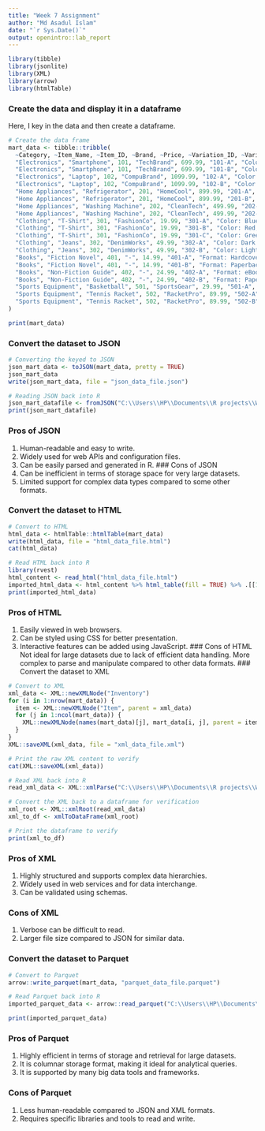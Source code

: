 ---
title: "Week 7 Assignment"
author: "Md Asadul Islam"
date: "`r Sys.Date()`"
output: openintro::lab_report
---

```{r load-packages, message=FALSE}
library(tibble)
library(jsonlite)
library(XML)
library(arrow)
library(htmlTable)
```

### Create the data and display it in a dataframe
Here, I key in the data and then create a dataframe.

```{r code-chunk-label for creating the data}
# Create the data frame
mart_data <- tibble::tribble(
  ~Category, ~Item_Name, ~Item_ID, ~Brand, ~Price, ~Variation_ID, ~Variation_Details,
  "Electronics", "Smartphone", 101, "TechBrand", 699.99, "101-A", "Color: Black, Storage: 64GB",
  "Electronics", "Smartphone", 101, "TechBrand", 699.99, "101-B", "Color: White, Storage: 128GB",
  "Electronics", "Laptop", 102, "CompuBrand", 1099.99, "102-A", "Color: Silver, Storage: 256GB",
  "Electronics", "Laptop", 102, "CompuBrand", 1099.99, "102-B", "Color: Space Gray, Storage: 512GB",
  "Home Appliances", "Refrigerator", 201, "HomeCool", 899.99, "201-A", "Color: Stainless Steel, Capacity: 20 cu ft",
  "Home Appliances", "Refrigerator", 201, "HomeCool", 899.99, "201-B", "Color: White, Capacity: 18 cu ft",
  "Home Appliances", "Washing Machine", 202, "CleanTech", 499.99, "202-A", "Type: Front Load, Capacity: 4.5 cu ft",
  "Home Appliances", "Washing Machine", 202, "CleanTech", 499.99, "202-B", "Type: Top Load, Capacity: 5.0 cu ft",
  "Clothing", "T-Shirt", 301, "FashionCo", 19.99, "301-A", "Color: Blue, Size: S",
  "Clothing", "T-Shirt", 301, "FashionCo", 19.99, "301-B", "Color: Red, Size: M",
  "Clothing", "T-Shirt", 301, "FashionCo", 19.99, "301-C", "Color: Green, Size: L",
  "Clothing", "Jeans", 302, "DenimWorks", 49.99, "302-A", "Color: Dark Blue, Size: 32",
  "Clothing", "Jeans", 302, "DenimWorks", 49.99, "302-B", "Color: Light Blue, Size: 34",
  "Books", "Fiction Novel", 401, "-", 14.99, "401-A", "Format: Hardcover, Language: English",
  "Books", "Fiction Novel", 401, "-", 14.99, "401-B", "Format: Paperback, Language: Spanish",
  "Books", "Non-Fiction Guide", 402, "-", 24.99, "402-A", "Format: eBook, Language: English",
  "Books", "Non-Fiction Guide", 402, "-", 24.99, "402-B", "Format: Paperback, Language: French",
  "Sports Equipment", "Basketball", 501, "SportsGear", 29.99, "501-A", "Size: Size 7, Color: Orange",
  "Sports Equipment", "Tennis Racket", 502, "RacketPro", 89.99, "502-A", "Material: Graphite, Color: Black",
  "Sports Equipment", "Tennis Racket", 502, "RacketPro", 89.99, "502-B", "Material: Aluminum, Color: Silver"
)

print(mart_data)

```

### Convert the dataset to JSON

```{r code chunk label for converting data to JSON}
# Converting the keyed to JSON
json_mart_data <- toJSON(mart_data, pretty = TRUE)
json_mart_data
write(json_mart_data, file = "json_data_file.json")

# Reading JSON back into R
json_mart_datafile <- fromJSON("C:\\Users\\HP\\Documents\\R projects\\Week 7\\json_data_file.json")
print(json_mart_datafile)
```
### Pros of JSON
1. Human-readable and easy to write.
2. Widely used for web APIs and configuration files.
3. Can be easily parsed and generated in R.
### Cons of JSON
1. Can be inefficient in terms of storage space for very large datasets.
2. Limited support for complex data types compared to some other formats.

### Convert the dataset to HTML

```{r code chunk for convert to html}
# Convert to HTML
html_data <- htmlTable::htmlTable(mart_data)
write(html_data, file = "html_data_file.html")
cat(html_data)

# Read HTML back into R
library(rvest)
html_content <- read_html("html_data_file.html")
imported_html_data <- html_content %>% html_table(fill = TRUE) %>% .[[1]]
print(imported_html_data)

```

### Pros of HTML
1. Easily viewed in web browsers.
2. Can be styled using CSS for better presentation.
3. Interactive features can be added using JavaScript.
### Cons of HTML
Not ideal for large datasets due to lack of efficient data handling.
More complex to parse and manipulate compared to other data formats.
### Convert the dataset to XML

```{r code chunk for converting to XML}

# Convert to XML
xml_data <- XML::newXMLNode("Inventory")
for (i in 1:nrow(mart_data)) {
  item <- XML::newXMLNode("Item", parent = xml_data)
  for (j in 1:ncol(mart_data)) {
    XML::newXMLNode(names(mart_data)[j], mart_data[i, j], parent = item)
  }
}
XML::saveXML(xml_data, file = "xml_data_file.xml")

# Print the raw XML content to verify
cat(XML::saveXML(xml_data))

# Read XML back into R
read_xml_data <- XML::xmlParse("C:\\Users\\HP\\Documents\\R projects\\Week 7\\xml_data_file.xml")

# Convert the XML back to a dataframe for verification
xml_root <- XML::xmlRoot(read_xml_data)
xml_to_df <- xmlToDataFrame(xml_root)

# Print the dataframe to verify
print(xml_to_df)


```
### Pros of XML

1. Highly structured and supports complex data hierarchies.
2. Widely used in web services and for data interchange.
3. Can be validated using schemas.

### Cons of XML

1. Verbose can be difficult to read.
2. Larger file size compared to JSON for similar data.

### Convert the dataset to Parquet

```{r code chunk for converting to parquet}
# Convert to Parquet
arrow::write_parquet(mart_data, "parquet_data_file.parquet")

# Read Parquet back into R
imported_parquet_data <- arrow::read_parquet("C:\\Users\\HP\\Documents\\R projects\\Week 7\\parquet_data_file.parquet")

print(imported_parquet_data)


```

### Pros of Parquet

1. Highly efficient in terms of storage and retrieval for large datasets.
2. It is columnar storage format, making it ideal for analytical queries.
3. It is supported by many big data tools and frameworks.

### Cons of Parquet

1. Less human-readable compared to JSON and XML formats.
2. Requires specific libraries and tools to read and write.
